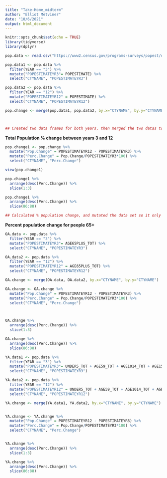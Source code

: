 ```yaml
---
title: "Take-Home_midterm"
author: "Elliot Metviner"
date: "10/6/2021"
output: html_document
---
```


```r
knitr::opts_chunk$set(echo = TRUE)
library(tidyverse)
library(dplyr)
```


```r
pop.data <- read.csv("https://www2.census.gov/programs-surveys/popest/datasets/2010-2019/counties/asrh/cc-est2019-agesex-39.csv")


```

```r
pop.data1 <- pop.data %>%
  filter(YEAR == "3") %>%
  mutate("POPESTIMATEYR3"= POPESTIMATE) %>%
  select("CTYNAME", "POPESTIMATEYR3")

pop.data2 <- pop.data %>%
  filter(YEAR == "12") %>% 
  mutate("POPESTIMATEYR12" = POPESTIMATE) %>%
  select("CTYNAME", "POPESTIMATEYR12")

pop.change <- merge(pop.data1, pop.data2, by.x="CTYNAME", by.y="CTYNAME")



## Created two data frames for both years, then merged the two datas together, and grouped by county name to make future code easier, re named pop estimate to the relative population estimate for the year to also help with future code. 
```


**Total Population % change between years 3 and 12**

```r
pop.change1 <- pop.change %>%
  mutate("Pop.Change" = POPESTIMATEYR12 - POPESTIMATEYR3) %>%
  mutate("Perc.Change" = Pop.Change/POPESTIMATEYR3*100) %>%
  select("CTYNAME", "Perc.Change")

view(pop.change1) 

pop.change1 %>%
  arrange(desc(Perc.Change)) %>%
  slice(1:3)

pop.change1 %>%
  arrange(desc(Perc.Change)) %>%
  slice(86:88)

## Calculated % population change, and mutated the data set so it only included only percent change for the individual counties.
```



**Percent population change for people 65+**
```r
OA.data <- pop.data %>%
  filter(YEAR == "3") %>%
  mutate("POPESTIMATEYR3"= AGE65PLUS_TOT) %>%
  select("CTYNAME", "POPESTIMATEYR3")

OA.data2 <- pop.data %>%
  filter(YEAR == "12") %>% 
  mutate("POPESTIMATEYR12" = AGE65PLUS_TOT) %>%
  select("CTYNAME", "POPESTIMATEYR12")

OA.change <- merge(OA.data, OA.data2, by.x="CTYNAME", by.y="CTYNAME")

OA.change <- OA.change %>%
  mutate("Pop.Change" = POPESTIMATEYR12 - POPESTIMATEYR3) %>%
  mutate("Perc.Change" = Pop.Change/POPESTIMATEYR3*100) %>%
  select("CTYNAME", "Perc.Change")



OA.change %>%
  arrange(desc(Perc.Change)) %>%
  slice(1:3)

OA.change %>%
  arrange(desc(Perc.Change)) %>%
  slice(86:88)

```




```r
YA.data1 <- pop.data %>%
  filter(YEAR == "3") %>%
  mutate("POPESTIMATEYR3"= UNDER5_TOT + AGE59_TOT + AGE1014_TOT + AGE1519_TOT) %>%
  select("CTYNAME", "POPESTIMATEYR3")

YA.data2 <- pop.data %>%
  filter(YEAR == "12") %>% 
  mutate("POPESTIMATEYR12" = UNDER5_TOT + AGE59_TOT + AGE1014_TOT + AGE1519_TOT) %>%
  select("CTYNAME", "POPESTIMATEYR12")

YA.change <- merge(YA.data1, YA.data2, by.x="CTYNAME", by.y="CTYNAME")


YA.change <- YA.change %>%
  mutate("Pop.Change" = POPESTIMATEYR12 - POPESTIMATEYR3) %>%
  mutate("Perc.Change" = Pop.Change/POPESTIMATEYR3*100) %>%
  select("CTYNAME", "Perc.Change")


YA.change %>%
  arrange(desc(Perc.Change)) %>%
  slice(1:3)

YA.change %>%
  arrange(desc(Perc.Change)) %>%
  slice(86:88)

```



